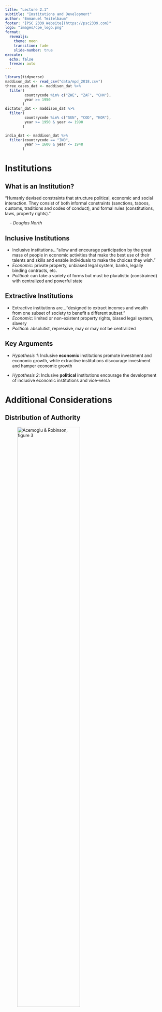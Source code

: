 ```yaml
---
title: "Lecture 2.1"
subtitle: "Institutions and Development"
author: "Emmanuel Teitelbaum"
footer: "[PSC 2339 Website](https://psc2339.com)"
logo: "images/cpe_logo.png"
format:
  revealjs:
    theme: moon
    transition: fade
    slide-number: true
execute:
  echo: false
  freeze: auto
---
```


```r
library(tidyverse)
maddison_dat <- read_csv("data/mpd_2018.csv")
three_cases_dat <- maddison_dat %>%
  filter(
         countrycode %in% c("ZWE", "ZAF", "CHN"), 
         year >= 1950
        )  
dictator_dat <- maddison_dat %>%
  filter(
         countrycode %in% c("SUN", "COD", "KOR"), 
         year >= 1950 & year <= 1990
        )

india_dat <- maddison_dat %>%
  filter(countrycode == "IND", 
         year >= 1600 & year <= 1948 
        )
```

# Institutions

## What is an Institution?

"Humanly devised constraints that structure political, economic and
social interaction. They consist of both informal constraints
(sanctions, taboos, customs, traditions and codes of conduct), and
formal rules (constitutions, laws, property rights)."

    - *Douglas North*

## Inclusive Institutions

-   Inclusive institutions..."allow and encourage participation by the
    great mass of people in economic activities that make the best use
    of their talents and skills and enable individuals to make the
    choices they wish."
-   *Economic*: private property, unbiased legal system, banks, legally
    binding contracts, etc.
-   *Political*: can take a variety of forms but must be pluralistic
    (constrained) with centralized and powerful state

## Extractive Institutions

-   Extractive institutions are..."designed to extract incomes and
    wealth from one subset of society to benefit a different subset."
-   *Economic*: limited or non-existent property rights, biased legal
    system, slavery
-   *Political*: absolutist, repressive, may or may not be centralized

## Key Arguments

-   *Hypothesis 1*: Inclusive **economic** institutions promote
    investment and economic growth, while extractive institutions
    discourage investment and hamper economic growth

-   *Hypothesis 2*: Inclusive **political** institutions encourage the
    development of inclusive economic institutions and vice-versa

# Additional Considerations

## Distribution of Authority

![Acemoglu & Robinson, figure 3](images/AR_fig3.png){width="70%"}

::: notes
-   Institutional change/progress depends on distributed authority
-   Pulls power away from monarch/dictator
-   Broad coalitions counter narrow interests
:::

## Persistence and Change

-   Why do extractive institutions persist?
    -   Industrial progress threatens the interests of dictators and
        other elites
    -   Polany's "double movement"
    -   Schumpeter's theory of "creative destruction"
-   When do institutions change?
    -   Critical junctures (and small differences)
    -   e.g. disease $\rightarrow$ shift in labor market dynamics
    -   Revolution gives a group new power

::: notes
-   A&R give the example of bubonic plague leading to shift in labor
    market dynamics
    -   Maybe something similar is going on with COVID?
-   Revolution leads to assertion of power for one class or another
    -   Glorious Revolution lead to permanent assertion of power of
        parliament over the crown
    -   French revolution led to greater power for lower classes,
        established constitution that limited power of the monarchy
    -   Other examples?
:::

## Reversal of Fortunes

-   Extractive institutions make a region wealthy in one period, but
    poor in the next
-   Examples?

::: notes
slavery; the encomienda system (forced labor); child labor
:::

# Comparisons and Cases

## North Korea vs. South Korea

![North Korea nighttime lights](images/nkorea_at_night.png)

## The United States vs. Mexico

![Nogales Sonora (left), Nogales Arizona (right) in
2021](images/nogales.jpg)

## Other Cases

![Acemoglu & Robinson, figure 4](images/AR_fig4.png){width="70%"}

## Zimbabwe, South Africa & China

```r
#| fig-cap: "Source: Maddison Project Database, version 2018." 

three_cases_gdp <- ggplot(three_cases_dat, aes(x = year, y = rgdpnapc, color = country)) +
  geom_line(size = 1) +
  labs(x = NULL, y = "GDP per capita (2011 US$)", 
       title = "Economic performance of three dictatorships (1950-2016)\n") +
  scale_color_brewer(palette = "Dark2", name = "Country") +
  theme_minimal() 

three_cases_gdp
```

::: notes
Discuss in this order: Zimbabwe, South Africa and China Use China to
transition to growth under dictatorship

If things are going fast, do small groups; have each choose on case for
discussion.
:::

# Growth Under Dictators

## Some Famous Dictators

::: {layout-ncol="3"}
![Mobutu Sese Seko](images/mobutu.png)

![Park Chung Hee](images/park_chung_hee.png)

![Nikita Khrushchev](images/khrushchev.png)
:::

::: notes
All three are dictators; did their countries grow at the same rate under
their leadership?
:::

## Growth Under Famous Dictators

```r
#| fig-cap: "Source: Maddison Project Database, version 2018." 

dictator_gdp <- ggplot(dictator_dat, aes(x = year, y = rgdpnapc, color = country)) +
  geom_line(size = 1) +
  labs(x = NULL, y = "GDP per capita (2011 US$)", 
       title = "Economic performance of three dictatorships (1950-1990)\n") +
  scale_color_brewer(palette = "Dark2", name = "Country") +
  theme_minimal() 

dictator_gdp
```

::: notes
How do we explain variation in growth rates under repressive regimes?

DRC is purely extractive; USSR directs resources towards productive
sectors; while South Korea (and China) adopt inclusive political
institutions
:::

## Growth Under Repressive Regimes

-   Growth under extractive institutions is possible
    -   When elite funnel resources to high productivity areas
    -   When authoritarian regimes permit inclusive economic
        institutions
-   But this growth is inherently *limited*
    -   Lack of incentives for innovation and production
    -   Resistance to creative destruction
    -   Infighting among the elite

# Remaining Challenges

## The United States

![Van Ingen & Snyder, 1864](images/flogging.jpg)

::: notes
Wood carving is by Van Ingen & Snyder from a book titled *The Suppressed
Book About Slavery!* published by G.W. Carleton and Co. in 1864.
:::

## The United Kingdom

![Girls rolling roads in India, 1930](images/child_labor.jpg)

## Economic Impact of Colonialism

```r
#| fig-cap: "Source: Maddison Project Database, version 2018." 
india_gdp <- ggplot(india_dat, aes(x = year, y = rgdpnapc, color = country)) +
  geom_line(size = 1) +
  labs(x = NULL, y = "GDP per capita (2011 US$)", 
       title = "India's GDP (1600-1948)\n") +
  scale_color_brewer(palette = "Dark2", name = "Country") +
  theme_minimal() 

india_gdp
```

::: notes
-   India's fortunes as a global power declined under the British
-   India had the world's leading economy until the 18th century
-   India's share of the global economy feel from 24% of global GDP to
    around 4% when the British left
-   India saw a decline under the British until the middle of the 19th
    century, at which point it began to grow again, but the growth was
    uneven and steady upward growth only resumed after the British left
-   India's economy stagnated because the British extracted raw
    materials and sold finished products (mainly textiles and garments)
    back to India as a captive market
-   The British eenacted laws that prevented Indian industry from
    competing with British imports, killing India's textile sector,
    which it had a huge comparative advantage in before the British
    arrived
-   There are some caveats:
    -   Although its GDP was lower, India grew at a faster pace under
        the British than under the Mughals
    -   Mughals were also pretty brutal as far as rulers go and hoarded
        most of India's wealth
    -   The Mughal empire was already on the decline when the British
        came
-   However the fact remains that the British adoped and heavily relied
    upon extractive institutions to transfer wealth back to Britain
:::

## Endogeneity

-   A relationship is "endogenous" when the direction of causality is
    unclear
-   A&R hypothesize that inclusive institutions drive development
-   But could inclusive institutions be the result of development?
-   Or could there be a third factor driving both?
    -   What are some possibilities?

## Exercise

-   Write two or three sentences on what you found convincing about
    A&R's theory
-   Write two or three sentences on what you found problematic
-   Discuss with a neighbor
